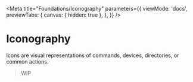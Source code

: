
<Meta
  title="Foundations/Iconography"
  parameters={{
    viewMode: 'docs',
    previewTabs: {
      canvas: { hidden: true },
    },
  }}
/>

# Iconography

Icons are visual representations of commands, devices, directories, or common actions.

> WIP
